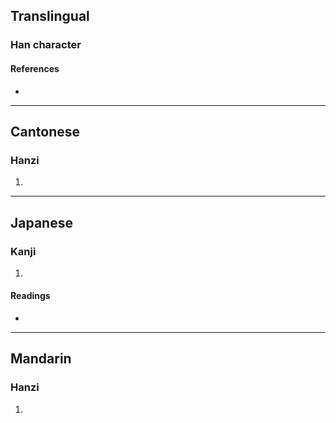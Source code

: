 {{character info/new}}
==Translingual==

===Han character===
{{Han char|rn=61|rad=心|as=08|sn=11|four=93034|canj=PHSK,XPHSK|ids=⿰忄戾}}

====References====
* {{Han ref|kx=0389.070|dkj=10732|dj=0722.110|hdz=42319.060|uh=60B7|ud=24759|bh=D560|bd=54624}}

----

==Cantonese==

===Hanzi===
{{yue-hanzi|jyut=[[lai6]]|y=lai6}}

# {{defn|lang=yue|sort=心08}}

----

==Japanese==

===Kanji===
{{ja-kanji|grade=|rs=心08}}

# {{defn|lang=ja|sort=心08}}

====Readings====
* {{ja-readings|on=[[れい]] (rei), [[らい]] (rai), [[り]] (ri)|kun=[[かなしむ]] (kanashimu)}}

----

==Mandarin==

===Hanzi===
{{cmn-hanzi|pin=[[sàn]] ([[san4]])|wg=san<sup>4</sup>}}

# {{defn|lang=cmn|sort=心08}}